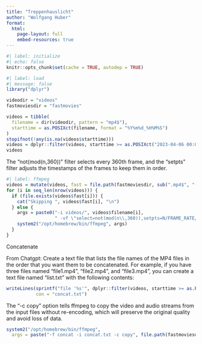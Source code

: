 ```yaml
---
title: "Treppenhauslicht"
author: "Wolfgang Huber"
format: 
  html:
    page-layout: full
    embed-resources: true
---
```


```r
#| label: initialize
#| echo: false
knitr::opts_chunk$set(cache = TRUE, autodep = TRUE)
```

```r
#| label: load
#| message: false
library("dplyr")

videodir = "videos"
fastmoviesdir = "fastmovies"

videos = tibble(
  filename = dir(videodir, pattern = "mp4$"),
  starttime = as.POSIXct(filename, format = "%Y%m%d_%H%M%S")
)
stopifnot(!any(is.na(videos$starttime)))
videos = dplyr::filter(videos, starttime >= as.POSIXct("2023-04-06 00:00"))
videos
```

The "not(mod(n,360))" filter selects every 360th frame, and the "setpts" filter adjusts the timestamps of the frames to keep them in order.

```r
#| label: ffmpeg
videos = mutate(videos, fast = file.path(fastmoviesdir, sub(".mp4$", "-fast.mp4", filename))) 
for (i in seq_len(nrow(videos))) {
  if (file.exists(videos$fast[i])) {
    cat("Skipping ", videos$fast[i], "\n")
  } else {
    args = paste0("-i videos/", videos$filename[i], 
                  " -vf \"select=not(mod(n\\,360)),setpts=N/FRAME_RATE/TB\" -an ", videos$fast[i])
    system2("/opt/homebrew/bin/ffmpeg", args)
  }
}
```

Concatenate

From Chatgpt: Create a text file that lists the file names of the MP4 files in the order that you want them to be concatenated. For example, if you have three files named "file1.mp4", "file2.mp4", and "file3.mp4", you can create a text file named "list.txt" with the following contents:

```r
writeLines(sprintf("file '%s'", dplyr::filter(videos, starttime >= as.POSIXct("2023-03-27 18:00"))$fast), 
           con = "concat.txt")
```

The "-c copy" option tells ffmpeg to copy the video and audio streams from the input files without re-encoding, which will preserve the original quality and avoid loss of data.

```r
system2("/opt/homebrew/bin/ffmpeg", 
  args = paste("-f concat -i concat.txt -c copy", file.path(fastmoviesdir, "concat-2.mp4")))
```

